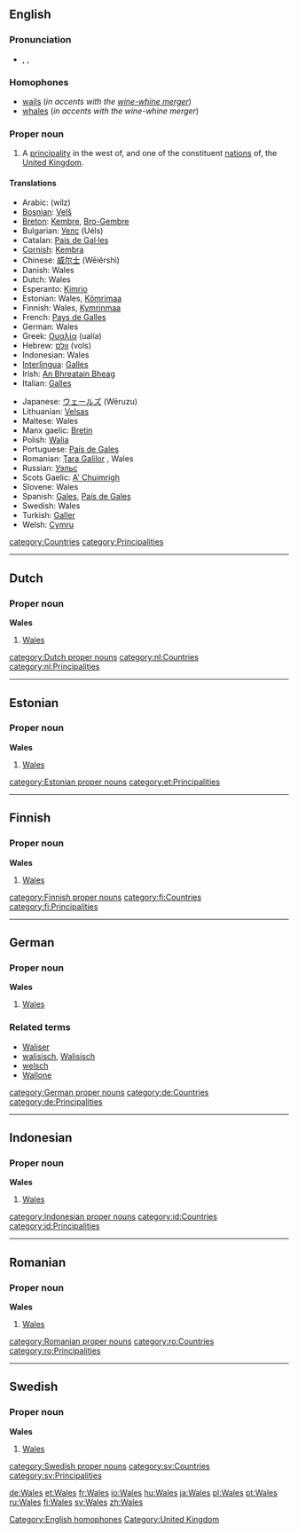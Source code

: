 {{see|wales}}
==English==

===Pronunciation===
*{{AHD|wālz}}, {{IPA|/weɪlz/}}, {{SAMPA|/weIlz/}}
*:{{rhymes|eɪlz}}

===Homophones===
*[[wail]]s (''in accents with the [[wine-whine merger]]'')
*[[whale]]s (''in accents with the wine-whine merger'')
[[Category:English homophones]]

===Proper noun===
{{en-proper noun}}

#A [[principality]] in the west of, and one of the constituent [[nation]]s of, the [[United Kingdom]].

====Translations====
{{trans-top|a constituent nation of the UK}}
*Arabic: {{ARchar|[[ويلز]]}} (wilz) {{f}}
*[[Bosnian]]: [[Velš]] {{m}}
*[[Breton]]: [[Kembre]], [[Bro-Gembre]]
*Bulgarian: [[Уелс]] (Uéls)
*Catalan: [[País de Gal·les]] {{m}}
*[[Cornish]]: [[Kembra]]
*Chinese: [[威尔士]] (Wēiěrshì)
*Danish: Wales
*Dutch: Wales {{n}}
*Esperanto: [[Kimrio]]
*Estonian: Wales, [[Kõmrimaa]]
*Finnish: Wales, [[Kymrinmaa]]
*French: [[Pays de Galles]] {{m}}
*German: Wales {{n}}
*Greek: [[Ουαλία]] (ualía) {{f}}
*Hebrew: [[וולס]] (vols)
*Indonesian: Wales
*[[Interlingua]]: [[Galles]]
*Irish: [[An Bhreatain Bheag]] {{f}}
*Italian: [[Galles]]
{{trans-mid}}
*Japanese: [[ウェールズ]] (Wēruzu)
*Lithuanian: [[Velsas]] {{m}}
*Maltese: Wales
*Manx gaelic: [[Bretin]]
*Polish: [[Walia]] {{f}}
*Portuguese: [[País de Gales]] {{m}}
*Romanian: [[Ţara Galilor]] {{f}}, Wales {{n}}
*Russian: [[Уэльс]] {{Unicode|(Uɛ́l’s)}} {{m}}
*Scots Gaelic: [[A' Chuimrigh]] {{f}}
*Slovene: Wales {{m}}
*Spanish: [[Gales]], [[País de Gales]] {{m}}
*Swedish: Wales
*Turkish: [[Galler]]
*Welsh: [[Cymru]] {{f}}
{{trans-bottom}}

[[category:Countries]]
[[category:Principalities]]
[[Category:United Kingdom]]

----

==Dutch==

===Proper noun===
'''Wales'''

# [[#English|Wales]]

[[category:Dutch proper nouns]]
[[category:nl:Countries]]
[[category:nl:Principalities]]

----

==Estonian==

===Proper noun===
'''Wales'''

# [[#English|Wales]] {{et-country}}

[[category:Estonian proper nouns]]
[[category:et:Principalities]]

----

==Finnish==

===Proper noun===
'''Wales'''

# [[#English|Wales]]

[[category:Finnish proper nouns]]
[[category:fi:Countries]]
[[category:fi:Principalities]]

----

==German==

===Proper noun===
'''Wales'''

# [[#English|Wales]]

===Related terms===
*[[Waliser]]
*[[walisisch]], [[Walisisch]]
*[[welsch]]
*[[Wallone]]

[[category:German proper nouns]]
[[category:de:Countries]]
[[category:de:Principalities]]

----

==Indonesian==

===Proper noun===
'''Wales'''

# [[#English|Wales]]

[[category:Indonesian proper nouns]]
[[category:id:Countries]]
[[category:id:Principalities]]

----

==Romanian==

===Proper noun===
'''Wales'''

# [[#English|Wales]]

[[category:Romanian proper nouns]]
[[category:ro:Countries]]
[[category:ro:Principalities]]

----

==Swedish==

===Proper noun===
'''Wales'''

# [[#English|Wales]]

[[category:Swedish proper nouns]]
[[category:sv:Countries]]
[[category:sv:Principalities]]

[[de:Wales]]
[[et:Wales]]
[[fr:Wales]]
[[io:Wales]]
[[hu:Wales]]
[[ja:Wales]]
[[pl:Wales]]
[[pt:Wales]]
[[ru:Wales]]
[[fi:Wales]]
[[sv:Wales]]
[[zh:Wales]]